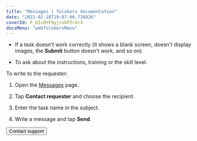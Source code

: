 ```yaml
---
title: "Messages | Tolokers documentation"
date: "2023-02-18T19:07:06.726926"
coverId: F_bIcOYF9yjrxkPZrXc3
docsMenu: "webTolokersMenu"
---
```



<MessagesContent/>

- If a task doesn't work correctly (it shows a blank screen, doesn't display images, the **Submit** button doesn't work, and so on).

- To ask about the instructions, training or the skill level.

To write to the requester:

1. Open the [Messages](http://toloka.yandex.com/messages) page.

1. Tap **Contact requester** and choose the recipient.

1. Enter the task name in the subject.

1. Write a message and tap **Send**.

<Button themeColor="light" view="default" size="l" type="link" url="../troubleshooting/support?form-source=messages">Contact support</Button>
